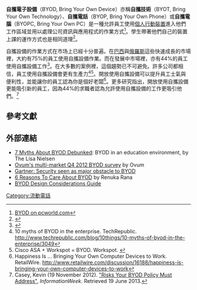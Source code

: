 
'''自攜電子設備'''（BYOD, Bring Your Own Device）亦稱'''自攜技術'''（BYOT, Bring Your Own Technology）、'''自攜電話'''（BYOP, Bring Your Own Phone）或'''自攜電腦'''（BYOPC, Bring Your Own PC）是一種允許員工使用[[移动设备|個人行動裝置]]進入他們工作區域並用以處理公司資訊與應用程式的作業方式<ref>[http://www.pcworld.com/businesscenter/article/246760/pros_and_cons_of_bringing_your_own_device_to_work.html BYOD on pcworld.com]</ref>。學生帶著他們自己的裝置上課的運作方式也是相同道理<ref>{{Cite web |url=http://malleehome.com/?p=184 |title=Bring Your Own Technology on malleehome.com |access-date=2014-07-04 |archive-url=https://web.archive.org/web/20120802071951/http://malleehome.com/?p=184 |archive-date=2012-08-02 |dead-url=yes }}</ref>。

自攜設備的作業方式在市场上已經十分普遍。在[[巴西|巴西]]與[[俄羅斯|俄羅斯]]這些快速成長的市場裡，大約有75%的員工使用自攜設備作業。而在發展中市場裡，亦有44%的員工使用自攜設備工作<ref>{{cite web |url=http://www.cxounplugged.com/2012/11/ovum_byod_research-findings-released/ |publisher=Logicalis |title=BYOD – Research findings |accessdate=12 February 2013}}</ref>。在大多數的案例裡，這個趨勢已不可避免。許多公司都相信，員工使用自攜設備會更有生產力<ref>10 myths of BYOD in the enterprise.  TechRepublic. http://www.techrepublic.com/blog/10things/10-myths-of-byod-in-the-enterprise/3049</ref><ref>Cisco ASA + Workspot = BYOD. Workspot. {{cite web |url=http://www.workspot.com/blog/cisco-asa-workspot-byod/ |title=存档副本 |accessdate=2014-06-26 |deadurl=yes |archiveurl=https://web.archive.org/web/20140714163528/http://www.workspot.com/blog/cisco-asa-workspot-byod/ |archivedate=2014-07-14 }}</ref>。開放使用自攜設備可以提升員工士氣與便利性，並能讓你的員工認為你是個好老闆<ref>Happiness Is ... Bringing Your Own Computer Devices to Work. RetailWire. http://www.retailwire.com/discussion/16188/happiness-is-bringing-your-own-computer-devices-to-work</ref>。更多研究指出，開放使用自攜設備更能吸引新的員工，因為44%的求職者認為允許使用自攜設備的工作更吸引他們。<ref>Casey, Kevin (19 November 2012). [http://www.informationweek.com/smb/mobile/6-risks-your-byod-policy-must-address/240142320?pgno=1 "Risks Your BYOD Policy Must Address"], ''InformationWeek''.  Retrieved 19 June 2013.</ref>

== 參考文獻 ==
{{Reflist|30em}}

== 外部連結 ==
* [http://thejournal.com/articles/2011/11/09/7-byod-myths.aspx 7 Myths About BYOD Debunked]: BYOD in an education environment, by The Lisa Nielsen
* [http://www.cxounplugged.com/2012/11/ovum_byod_research-findings-released  Ovum's multi-market Q4 2012 BYOD survey] by Ovum
* [http://mobility-shield.com/gartner-security-seen-as-major-obstacle-to-byod/ Gartner: Security seen as major obstacle to BYOD]
* [http://www.techntechie.com/6-reasons-to-care-about-byod.html  6 Reasons To Care About BYOD] by Renuka Rana
* [http://technet.microsoft.com/en-us/library/dn656905.aspx BYOD Design Considerations Guide]

[[Category:流動電話|Category:流動電話]]